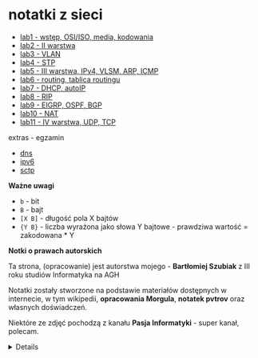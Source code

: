 
# notatki z sieci

- [lab1 - wstęp, OSI/ISO, media, kodowania](/lab1)
- [lab2 - II warstwa](/lab2)
- [lab3 - VLAN](/lab3)
- [lab4 - STP](/lab4)
- [lab5 - III warstwa, IPv4, VLSM, ARP, ICMP](/lab5)
- [lab6 - routing, tablica routingu](/lab6)
- [lab7 - DHCP, autoIP](/lab7)
- [lab8 - RIP](/lab8)
- [lab9 - EIGRP, OSPF, BGP](/lab9)
- [lab10 - NAT](/lab_10)
- [lab11 - IV warstwa, UDP, TCP ](/lab_11)

extras - egzamin

- [dns](/dns)
- [ipv6](/ipv6)
- [sctp](/sctp)

**Ważne uwagi**

- `b` - bit
- `B` - bajt
- `[X B]` - długość pola X bajtów
- `{Y B}` - liczba wyrażona jako słowa Y bajtowe - prawdziwa wartość = zakodowana \* Y

**Notki o prawach autorskich**

Ta strona, (opracowanie) jest autorstwa mojego - **Bartłomiej Szubiak** z III roku studiów Informatyka na AGH

Notatki zostały stworzone na podstawie materiałów dostępnych w internecie, w tym wikipedii, **opracowania Morgula**, **notatek pvtrov** oraz własnych doświadczeń.

Niektóre ze zdjęć pochodzą z kanału **Pasja Informatyki** - super kanał, polecam.

<Details summary='dodatkowe materiały wykorzystane'>
  
- TCP : https://youtu.be/JFch3ctY6nE?si=mg9-d2T_sHuW_cJM

</Details>
